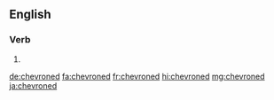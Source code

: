 ==English==

===Verb===
{{head|en|verb form}}

# {{en-past of|chevron}}

[[de:chevroned]]
[[fa:chevroned]]
[[fr:chevroned]]
[[hi:chevroned]]
[[mg:chevroned]]
[[ja:chevroned]]